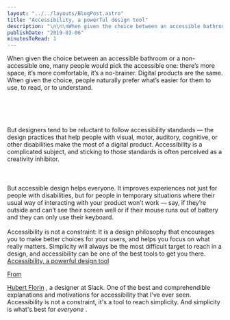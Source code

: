 ```yaml
---
layout: "../../layouts/BlogPost.astro"
title: "Accessibility, a powerful design tool"
description: "\n\n\nWhen given the choice between an accessible bathroom or a non-accessible one, many people would pick the accessible one: there’s more space, it’s more comfortable, it’s a no-brainer. Digital products are the same. When given the choice, people naturally prefer what’s easier for them to use, to read, or to understand.\n\n\n\nBut designers tend to be reluctant to follow accessibility standards — the design practices that help people with visual, motor, auditory, cognitive, or other disabilities mak"
publishDate: "2019-03-06"
minutesToRead: 1
---
```


<div class="blockquote">
</div>
<div>
<p>When given the choice between an accessible bathroom or a non-accessible one, many people would pick the accessible one: there’s more space, it’s more comfortable, it’s a no-brainer. Digital products are the same. When given the choice, people naturally prefer what’s easier for them to use, to read, or to understand. </p>
<br>
<br>
</br>
<br> But designers tend to be reluctant to follow accessibility standards — the design practices that help people with visual, motor, auditory, cognitive, or other disabilities make the most of a digital product. Accessibility is a complicated subject, and sticking to those standards is often perceived as a creativity inhibitor. 
<br>
</br>
<br>
<br> But accessible design helps everyone. It improves experiences not just for people with disabilities, but for people in temporary situations where their usual way of interacting with your product won’t work — say, if they’re outside and can’t see their screen well or if their mouse runs out of battery and they can only use their keyboard. </br>
<br> Accessibility is not a constraint: It is a design philosophy that encourages you to make better choices for your users, and helps you focus on what really matters. Simplicity will always be the most difficult target to reach in a design, and accessibility can be one of the best tools to get you there. 
<strong>
</strong>
<a href="https://slack.design/accessibility-a-powerful-design-tool-22f5e6d46278?ref="antonsten".com">Accessibility, a powerful design tool </div>
<p>From </p>
<a href="https://slack.design/@hubflorin?ref="antonsten".com">Hubert Florin</a>
 , a designer at Slack. One of the best and comprehendible explanations and motivations for accessibility that I've ever seen. Accessibility is not a constraint, it's a tool to reach simplicity. And simplicity is what's best for 
<em>everyone</e>
</em>
 .</p>
